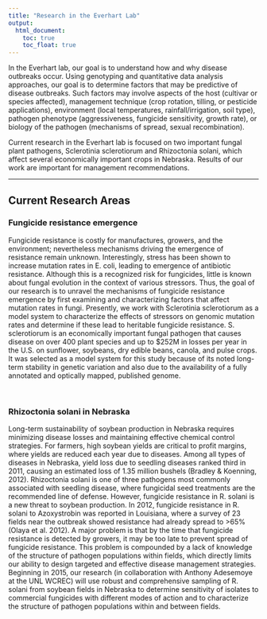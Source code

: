 ```yaml
---
title: "Research in the Everhart Lab"
output:
  html_document:
    toc: true
    toc_float: true
---
```

In the Everhart lab, our goal is to understand how and why disease outbreaks occur.  Using genotyping and quantitative data analysis approaches, our goal is to determine factors that may be predictive of disease outbreaks.  Such factors may involve aspects of the host (cultivar or species affected), management technique (crop rotation, tilling, or pesticide applications), environment (local temperatures, rainfall/irrigation, soil type), pathogen phenotype (aggressiveness, fungicide sensitivity, growth rate), or biology of the pathogen (mechanisms of spread, sexual recombination).

Current research in the Everhart lab is focused on two important fungal plant pathogens, Sclerotinia sclerotiorum and Rhizoctonia solani, which affect several economically important crops in Nebraska.  Results of our work are important for management recommendations.

----

## Current Research Areas

### Fungicide resistance emergence
Fungicide resistance is costly for manufactures, growers, and the environment; nevertheless mechanisms driving the emergence of resistance remain unknown.  Interestingly, stress has been shown to increase mutation rates in E. coli, leading to emergence of antibiotic resistance. Although this is a recognized risk for fungicides, little is known about fungal evolution in the context of various stressors.  Thus, the goal of our research is to unravel the mechanisms of fungicide resistance emergence by first examining and characterizing factors that affect mutation rates in fungi.  Presently, we work with Sclerotinia sclerotiorum as a model system to characterize the effects of stressors on genomic mutation rates and determine if these lead to heritable fungicide resistance. S. sclerotiorum is an economically important fungal pathogen that causes disease on over 400 plant species and up to $252M in losses per year in the U.S. on sunflower, soybeans, dry edible beans, canola, and pulse crops. It was selected as a model system for this study because of its noted long-term stability in genetic variation and also due to the availability of a fully annotated and optically mapped, published genome.

<br>

### Rhizoctonia solani in Nebraska
Long-term sustainability of soybean production in Nebraska requires minimizing disease losses and maintaining effective chemical control strategies.  For farmers, high soybean yields are critical to profit margins, where yields are reduced each year due to diseases.  Among all types of diseases in Nebraska, yield loss due to seedling diseases ranked third in 2011, causing an estimated loss of 1.35 million bushels (Bradley & Koenning, 2012).  Rhizoctonia solani is one of three pathogens most commonly associated with seedling disease, where fungicidal seed treatments are the recommended line of defense.  However, fungicide resistance in R. solani is a new threat to soybean production.  In 2012, fungicide resistance in R. solani to Azoxystrobin was reported in Louisiana, where a survey of 23 fields near the outbreak showed resistance had already spread to >65% (Olaya et al. 2012).  A major problem is that by the time that fungicide resistance is detected by growers, it may be too late to prevent spread of fungicide resistance.  This problem is compounded by a lack of knowledge of the structure of pathogen populations within fields, which directly limits our ability to design targeted and effective disease management strategies.  Beginning in 2015, our research (in collaboration with Anthony Adesemoye at the UNL WCREC) will use robust and comprehensive sampling of R. solani from soybean fields in Nebraska to determine sensitivity of isolates to commercial fungicides with different modes of action and to characterize the structure of pathogen populations within and between fields.